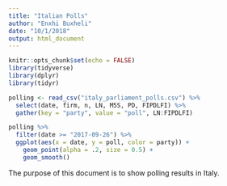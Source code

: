 ```yaml
---
title: "Italian Polls"
author: "Enxhi Buxheli"
date: "10/1/2018"
output: html_document
---
```


```r
knitr::opts_chunk$set(echo = FALSE)
library(tidyverse)
library(dplyr)
library(tidyr)
```

```r
polling <- read_csv("italy_parliament_polls.csv") %>%
  select(date, firm, n, LN, M5S, PD, FIPDLFI) %>% 
  gather(key = "party", value = "poll", LN:FIPDLFI)

polling %>%
  filter(date >= "2017-09-26") %>% 
  ggplot(aes(x = date, y = poll, color = party)) +
    geom_point(alpha = .2, size = 0.5) +
    geom_smooth()
```

The purpose of this document is to show polling results in Italy.
